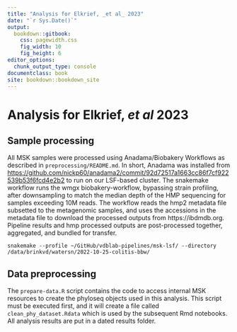 ```yaml
---
title: "Analysis for Elkrief, _et al_ 2023"
date: "`r Sys.Date()`"
output:
  bookdown::gitbook: 
    css: pagewidth.css
    fig_width: 10
    fig_height: 6
editor_options: 
  chunk_output_type: console
documentclass: book
site: bookdown::bookdown_site
---
```

# Analysis for Elkrief, _et al_ 2023


## Sample processing

All MSK samples were processed using Anadama/Biobakery Workflows as described in `preprocessing/README.md`.
In short, Anadama was installed from <https://github.com/nickp60/anadama2/commit/92d72517a1663cc86f7cf922539b53f6fcd4e2b2> to run on our LSF-based cluster.  The snakemake workflow runs the wmgx biobakery-workflow, bypassing strain profiling, after downsampling to match the median depth of the HMP sequencing for samples exceeding 10M reads.  The workflow reads the hmp2 metadata file subsetted to the metagenomic samples, and uses the accessions in the metadata file to download the processed outputs from https://ibdmdb.org.  Pipeline results and hmp processed outputs are post-processed together, aggregated, and bundled for transfer.
```
snakemake --profile ~/GitHub/vdblab-pipelines/msk-lsf/ --directory /data/brinkvd/watersn/2022-10-25-colitis-bbw/ 
```

## Data preprocessing

The `prepare-data.R` script contains the code to access internal MSK resources to create the phyloseq objects used in this analysis.  This script must be executed first, and it will create a file called `clean_phy_dataset.Rdata` which is used by the subsequent Rmd notebooks.  All analysis results are put in a dated results folder.